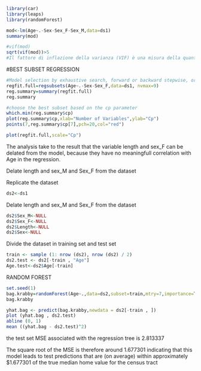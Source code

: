```{r}
library(car)
library(leaps)
library(randomForest)
```

```{r}
mod<-lm(Age~.-Sex-Sex_F-Sex_M,data=ds1)
summary(mod)
```

```{r}
#vif(mod)
sqrt(vif(mod))>5
#Il fattore di inflazione della varianza (VIF) è una misura della quantità di  multicollinearità  in un insieme di  variabili di regressione multiple . Matematicamente, il VIF per una variabile del modello di regressione è uguale al rapporto tra la varianza complessiva del modello   e la varianza di un modello che include solo quella singola variabile indipendente. Questo rapporto è calcolato per ogni variabile indipendente. Un VIF elevato indica che la variabile indipendente associata è altamente allineata con le altre variabili nel modello.
```

#BEST SUBSET REGRESSION

```{r}
#Model selection by exhaustive search, forward or backward stepwise, or sequential replacement
regfit.full=regsubsets(Age~.-Sex-Sex_F,data=ds1, nvmax=9)
reg.summary=summary(regfit.full)
reg.summary

```

```{r}
#choose the best subset based on the cp parameter  
which.min(reg.summary$cp)
plot(reg.summary$cp,xlab="Number of Variables",ylab="Cp")
points(7,reg.summary$cp[7],pch=20,col="red")

plot(regfit.full,scale="Cp")
```

The analysis take to the result that the variable length and sex_F can be delated from the model, because they have no meaningfull correlation with Age in the regression.

Delate length and sex_M and Sex_F from the dataset


Replicate the dataset
```{r}
ds2<-ds1
```

Delate length and sex_M and Sex_F from the dataset

```{r}
ds2$Sex_M<-NULL
ds2$Sex_F<-NULL
ds2$Length<-NULL
ds2$Sex<-NULL
```

Divide the dataset in training set and test set

```{r}

train <- sample (1: nrow (ds2), nrow (ds2) / 2)
ds2.test <- ds2[-train , "Age"]
Age.test<-ds2$Age[-train]
```

RANDOM FOREST

```{r}
set.seed(1)
bag.krabby=randomForest(Age~.,data=ds2,subset=train,mtry=7,importance=TRUE)
bag.krabby
```

```{r}
yhat.bag <- predict(bag.krabby,newdata = ds2[-train , ])
plot (yhat.bag , ds2.test)
abline (0, 1)
mean ((yhat.bag - ds2.test)^2)
```

the test set MSE associated with the regression tree is 2.813337

The square root of the MSE is therefore around 1.677301 indicating that this
model leads to test predictions that are (on average) within approximately
\$1.677301 of the true median home value for the census tract
